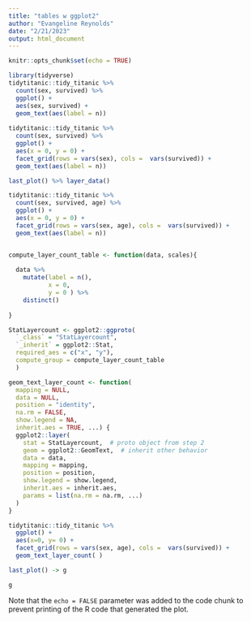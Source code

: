 ```yaml
---
title: "tables w ggplot2"
author: "Evangeline Reynolds"
date: "2/21/2023"
output: html_document
---
```


```r
knitr::opts_chunk$set(echo = TRUE)
```



```r
library(tidyverse)
tidytitanic::tidy_titanic %>%
  count(sex, survived) %>% 
  ggplot() + 
  aes(sex, survived) + 
  geom_text(aes(label = n))
  
tidytitanic::tidy_titanic %>%
  count(sex, survived) %>% 
  ggplot() + 
  aes(x = 0, y = 0) + 
  facet_grid(rows = vars(sex), cols =  vars(survived)) +
  geom_text(aes(label = n))

last_plot() %>% layer_data()

tidytitanic::tidy_titanic %>%
  count(sex, survived, age) %>% 
  ggplot() + 
  aes(x = 0, y = 0) + 
  facet_grid(rows = vars(sex, age), cols =  vars(survived)) +
  geom_text(aes(label = n))


compute_layer_count_table <- function(data, scales){
  
  data %>% 
    mutate(label = n(),
           x = 0,
           y = 0 ) %>% 
    distinct()
  
}

StatLayercount <- ggplot2::ggproto(
  `_class` = "StatLayercount",
  `_inherit` = ggplot2::Stat,
  required_aes = c("x", "y"),
  compute_group = compute_layer_count_table
  )

geom_text_layer_count <- function(
  mapping = NULL,
  data = NULL,
  position = "identity",
  na.rm = FALSE,
  show.legend = NA,
  inherit.aes = TRUE, ...) {
  ggplot2::layer(
    stat = StatLayercount,  # proto object from step 2
    geom = ggplot2::GeomText,  # inherit other behavior
    data = data,
    mapping = mapping,
    position = position,
    show.legend = show.legend,
    inherit.aes = inherit.aes,
    params = list(na.rm = na.rm, ...)
  )
}

tidytitanic::tidy_titanic %>%
  ggplot() + 
  aes(x=0, y= 0) +
  facet_grid(rows = vars(sex, age), cols =  vars(survived)) +
  geom_text_layer_count( ) 

last_plot() -> g

g

```

Note that the `echo = FALSE` parameter was added to the code chunk to prevent printing of the R code that generated the plot.
